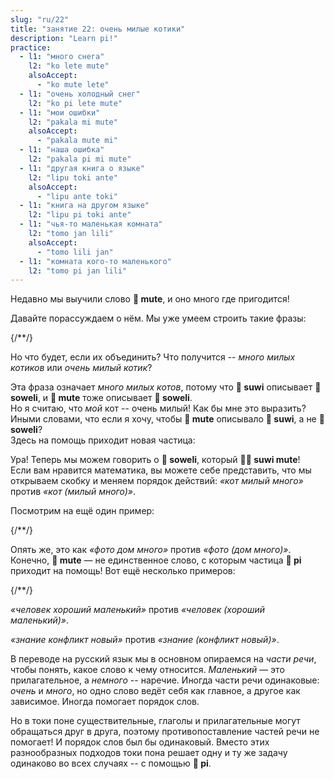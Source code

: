 ```yaml
---
slug: "ru/22"
title: "занятие 22: очень милые котики"
description: "Learn pi!"
practice:
  - l1: "много снега"
    l2: "ko lete mute"
    alsoAccept:
      - "ko mute lete"
  - l1: "очень холодный снег"
    l2: "ko pi lete mute"
  - l1: "мои ошибки"
    l2: "pakala mi mute"
    alsoAccept:
      - "pakala mute mi"
  - l1: "наша ошибка"
    l2: "pakala pi mi mute"
  - l1: "другая книга о языке"
    l2: "lipu toki ante"
    alsoAccept:
      - "lipu ante toki"
  - l1: "книга на другом языке"
    l2: "lipu pi toki ante"
  - l1: "чья-то маленькая комната"
    l2: "tomo jan lili"
    alsoAccept:
      - "tomo lili jan"
  - l1: "комната кого-то маленького"
    l2: "tomo pi jan lili"
---
```



Недавно мы выучили слово **󱤼 mute**, и оно много где пригодится!

Давайте порассуждаем о нём. Мы уже умеем строить такие фразы:

<List>
  {/*<Word sl="pi" m="" />*/}
  <Word sl="soweli suwi" m="милый котик" />
  <Word sl="soweli mute" m="много котиков" />
  <Word sl="suwi mute" m="очень милый" />
</List>

Но что будет, если их объединить? Что получится -- *много милых котиков* или *очень милый котик*?

<List>
  <Word sl="soweli suwi mute" m="много милых котиков" />
</List>

Эта фраза означает *много милых котов*, потому что **󱥦 suwi** описывает **󱥢 soweli**, и **󱤼 mute** тоже описывает **󱥢 soweli**.  
Но я считаю, что *мой* кот -- очень милый! Как бы мне это выразить? Иными словами, что если я хочу, чтобы **󱤼 mute** описывало **󱥦 suwi**, а не **󱥢 soweli**?  
Здесь на помощь приходит новая частица:

<List>
  <Word sl="pi" m="частица, объединяющая прилагательные" />
  <Word sl="soweli pi suwi mute" m="очень милый котик" />
</List>

Ура! Теперь мы можем говорить о **󱥢 soweli**, который **󱥦󱤼 suwi mute**!  
Если вам нравится математика, вы можете себе представить, что мы открываем скобку и меняем порядок действий: *«кот милый много»* против *«кот (милый много)»*.

Посмотрим на ещё один пример:

<List>
  {/*<Word sl="pi" m="" />*/}
  <Word sl="sitelen tomo" m="фотография здания" />
  <Word sl="sitelen mute" m="фотографии" />
  <Word sl="tomo mute" m="здания" />
  <Word sl="sitelen tomo mute" m="много фотографий одного дома" />
  <Word sl="sitelen pi tomo mute" m="одно фото многих домов" />
</List>

Опять же, это как *«фото дом много»* против *«фото (дом много)»*.  
Конечно, **󱤼 mute** — не единственное слово, с которым частица **󱥍 pi** приходит на помощь! Вот ещё несколько примеров:

<List>
  {/*<Word sl="pi" m="" />*/}
  <Word sl="jan pona" m="хороший человек" />
  <Word sl="jan lili" m="маленький человек" />
  <Word sl="pona lili" m="немного хороший" />
  <Word sl="jan pona lili" m="маленький хороший человек" />
  <Word sl="jan pi pona lili" m="немного хороший человек" />
</List>

*«человек хороший маленький»* против *«человек (хороший маленький)»*.

<List>
  <Word sl="sona utala" m="знание о конфликте" />
  <Word sl="sona sin" m="новое знание" />
  <Word sl="utala sin" m="новый конфликт" />
  <Word sl="sona utala sin" m="новое знание о конфликте. знание новое." />
  <Word sl="sona pi utala sin" m="знание о новом конфликте. конфликт новый." />
</List>

*«знание конфликт новый»* против *«знание (конфликт новый)»*.

В переводе на русский язык мы в основном опираемся на *части речи*, чтобы понять, какое слово к чему относится. *Маленький* — это прилагательное, а *немного* -- наречие. Иногда части речи одинаковые: *очень* и *много*, но одно слово ведёт себя как главное, а другое как зависимое. Иногда помогает порядок слов.

Но в токи поне существительные, глаголы и прилагательные могут обращаться друг в друга, поэтому противопоставление частей речи не помогает! И порядок слов был бы одинаковый. Вместо этих разнообразных подходов токи пона решает одну и ту же задачу одинаково во всех случаях -- с помощью **󱥍 pi**.

<Practice exercises={frontmatter.practice} client:load />
